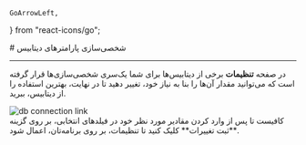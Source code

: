     GoArrowLeft,
} from "react-icons/go";

<Layout>
<Head>
<title>مستندات شخصی‌سازی پارامترهای دیتابیس  - لیارا</title>
<meta property="og:title" content="مستندات خدمات رایانش ابری لیارا" />
<meta property="og:description" content="مستندات مربوط به نحوه شخصی‌سازی پارامترهای دیتابیس در لیارا"  />
</Head>
# شخصی‌سازی پارامترهای دیتابیس
<hr className="mb-2" />

در صفحه **تنظیمات** برخی از دیتابیس‌ها برای شما یک‌سری شخصی‌سازی‌ها قرار گرفته است که می‌توانید مقدار آن‌ها را بنا به نیاز خود، تغییر دهید تا در نهایت، بهترین استفاده را از دیتابیس، ببرید.
<div className="h-4" />
<img src="https://media.liara.ir/docs/customize-db-params.png" alt="db connection link"/>
<div className="h-4" />
کافیست تا پس از وارد کردن مقادیر مورد نظر خود در فیلدهای انتخابی، بر روی گزینه **ثبت تغییرات** کلیک کنید تا تنظیمات، بر روی برنامه‌تان، اعمال شود.
</Layout>